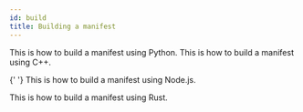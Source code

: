 ```yaml
---
id: build
title: Building a manifest
---
```



<Tabs groupId="programming-lang">

<TabItem value="python" label="Python" default>
  This is how to build a manifest using Python.
</TabItem>

<TabItem value="cpp" label="C++">
  This is how to build a manifest using C++.
</TabItem>

{' '}
<TabItem value="node" label="Node.js">
  This is how to build a manifest using Node.js.
</TabItem>

  <TabItem value="rust" label="Rust">
    This is how to build a manifest using Rust.
  </TabItem>
  
</Tabs>
